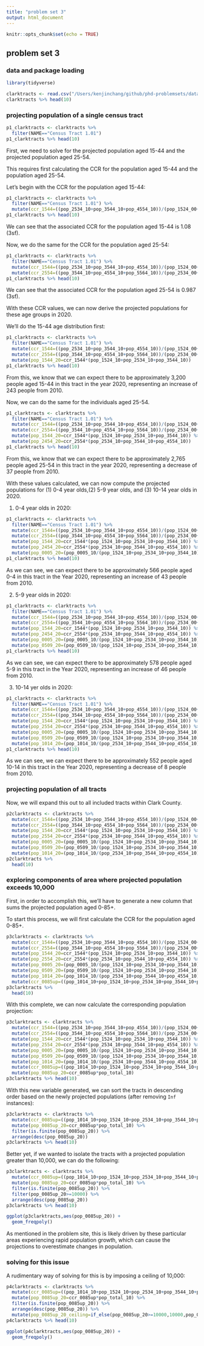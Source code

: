 ```yaml
---
title: "problem set 3"
output: html_document
---
```


```r
knitr::opts_chunk$set(echo = TRUE)
```

## problem set 3

### data and package loading

```r
library(tidyverse)
```

```r
clarktracts <- read.csv("/Users/kenjinchang/github/phd-problemsets/data/clarktracts.csv")
clarktracts %>% head(10)
```

### projecting population of a single census tract 

```r
p1_clarktracts <- clarktracts %>% 
  filter(NAME=="Census Tract 1.01")
p1_clarktracts %>% head(10)
```
First, we need to solve for the projected population aged 15-44 and the projected population aged 25-54.

This requires first calculating the CCR for the population aged 15-44 and the population aged 25-54.

Let's begin with the CCR for the population aged 15-44:

```r
p1_clarktracts <- clarktracts %>% 
  filter(NAME=="Census Tract 1.01") %>%
  mutate(ccr_1544=((pop_2534_10+pop_3544_10+pop_4554_10))/(pop_1524_00+pop_2534_00+pop_3544_00))
p1_clarktracts %>% head(10)
```
We can see that the associated CCR for the population aged 15-44 is 1.08 (3sf).

Now, we do the same for the CCR for the population aged 25-54:

```r
p1_clarktracts <- clarktracts %>% 
  filter(NAME=="Census Tract 1.01") %>%
  mutate(ccr_1544=((pop_2534_10+pop_3544_10+pop_4554_10))/(pop_1524_00+pop_2534_00+pop_3544_00)) %>%
  mutate(ccr_2554=((pop_3544_10+pop_4554_10+pop_5564_10))/(pop_2534_00+pop_3544_00+pop_4554_00))
p1_clarktracts %>% head(10)
```

We can see that the associated CCR for the population aged 25-54 is 0.987 (3sf).

With these CCR values, we can now derive the projected populations for these age groups in 2020. 

We'll do the 15-44 age distribution first: 

```r
p1_clarktracts <- clarktracts %>% 
  filter(NAME=="Census Tract 1.01") %>%
  mutate(ccr_1544=((pop_2534_10+pop_3544_10+pop_4554_10))/(pop_1524_00+pop_2534_00+pop_3544_00)) %>%
  mutate(ccr_2554=((pop_3544_10+pop_4554_10+pop_5564_10))/(pop_2534_00+pop_3544_00+pop_4554_00)) %>%
  mutate(pop_1544_20=ccr_1544*(pop_1524_10+pop_2534_10+pop_3544_10))
p1_clarktracts %>% head(10)
```

From this, we know that we can expect there to be approximately 3,200 people aged 15-44 in this tract in the year 2020, representing an increase of 243 people from 2010. 

Now, we can do the same for the individuals aged 25-54. 

```r
p1_clarktracts <- clarktracts %>% 
  filter(NAME=="Census Tract 1.01") %>%
  mutate(ccr_1544=((pop_2534_10+pop_3544_10+pop_4554_10))/(pop_1524_00+pop_2534_00+pop_3544_00)) %>%
  mutate(ccr_2554=((pop_3544_10+pop_4554_10+pop_5564_10))/(pop_2534_00+pop_3544_00+pop_4554_00)) %>%
  mutate(pop_1544_20=ccr_1544*(pop_1524_10+pop_2534_10+pop_3544_10)) %>%
  mutate(pop_2454_20=ccr_2554*(pop_2534_10+pop_3544_10+pop_4554_10))
p1_clarktracts %>% head(10)
```

From this, we know that we can expect there to be approximately 2,765 people aged 25-54 in this tract in the year 2020, representing a decrease of 37 people from 2010. 

With these values calculated, we can now compute the projected populations for (1) 0-4 year olds,(2) 5-9 year olds, and (3) 10-14 year olds in 2020.

1. 0-4 year olds in 2020:

```r
p1_clarktracts <- clarktracts %>% 
  filter(NAME=="Census Tract 1.01") %>%
  mutate(ccr_1544=((pop_2534_10+pop_3544_10+pop_4554_10))/(pop_1524_00+pop_2534_00+pop_3544_00)) %>%
  mutate(ccr_2554=((pop_3544_10+pop_4554_10+pop_5564_10))/(pop_2534_00+pop_3544_00+pop_4554_00)) %>%
  mutate(pop_1544_20=ccr_1544*(pop_1524_10+pop_2534_10+pop_3544_10)) %>%
  mutate(pop_2454_20=ccr_2554*(pop_2534_10+pop_3544_10+pop_4554_10)) %>%
  mutate(pop_0005_20=(pop_0005_10/(pop_1524_10+pop_2534_10+pop_3544_10))*pop_1544_20)
p1_clarktracts %>% head(10)
```
As we can see, we can expect there to be approximately 566 people aged 0-4 in this tract in the Year 2020, representing an increase of 43 people from 2010. 

2. 5-9 year olds in 2020:

```r
p1_clarktracts <- clarktracts %>% 
  filter(NAME=="Census Tract 1.01") %>%
  mutate(ccr_1544=((pop_2534_10+pop_3544_10+pop_4554_10))/(pop_1524_00+pop_2534_00+pop_3544_00)) %>%
  mutate(ccr_2554=((pop_3544_10+pop_4554_10+pop_5564_10))/(pop_2534_00+pop_3544_00+pop_4554_00)) %>%
  mutate(pop_1544_20=ccr_1544*(pop_1524_10+pop_2534_10+pop_3544_10)) %>%
  mutate(pop_2454_20=ccr_2554*(pop_2534_10+pop_3544_10+pop_4554_10)) %>%
  mutate(pop_0005_20=(pop_0005_10/(pop_1524_10+pop_2534_10+pop_3544_10))*pop_1544_20) %>%
  mutate(pop_0509_20=(pop_0509_10/(pop_1524_10+pop_2534_10+pop_3544_10))*pop_1544_20)
p1_clarktracts %>% head(10)
```
As we can see, we can expect there to be approximately 578 people aged 5-9 in this tract in the Year 2020, representing an increase of 46 people from 2010. 

3. 10-14 yer olds in 2020:

```r
p1_clarktracts <- clarktracts %>% 
  filter(NAME=="Census Tract 1.01") %>%
  mutate(ccr_1544=((pop_2534_10+pop_3544_10+pop_4554_10))/(pop_1524_00+pop_2534_00+pop_3544_00)) %>%
  mutate(ccr_2554=((pop_3544_10+pop_4554_10+pop_5564_10))/(pop_2534_00+pop_3544_00+pop_4554_00)) %>%
  mutate(pop_1544_20=ccr_1544*(pop_1524_10+pop_2534_10+pop_3544_10)) %>%
  mutate(pop_2554_20=ccr_2554*(pop_2534_10+pop_3544_10+pop_4554_10)) %>%
  mutate(pop_0005_20=(pop_0005_10/(pop_1524_10+pop_2534_10+pop_3544_10))*pop_1544_20) %>%
  mutate(pop_0509_20=(pop_0509_10/(pop_1524_10+pop_2534_10+pop_3544_10))*pop_1544_20) %>%
  mutate(pop_1014_20=(pop_1014_10/(pop_2534_10+pop_3544_10+pop_4554_10))*pop_2554_20)
p1_clarktracts %>% head(10)
```
As we can see, we can expect there to be approximately 552 people aged 10-14 in this tract in the Year 2020, representing a decrease of 8 people from 2010. 

### projecting population of all tracts

Now, we will expand this out to all included tracts within Clark County. 

```r
p2clarktracts <- clarktracts %>% 
  mutate(ccr_1544=((pop_2534_10+pop_3544_10+pop_4554_10))/(pop_1524_00+pop_2534_00+pop_3544_00)) %>%
  mutate(ccr_2554=((pop_3544_10+pop_4554_10+pop_5564_10))/(pop_2534_00+pop_3544_00+pop_4554_00)) %>%
  mutate(pop_1544_20=ccr_1544*(pop_1524_10+pop_2534_10+pop_3544_10)) %>%
  mutate(pop_2554_20=ccr_2554*(pop_2534_10+pop_3544_10+pop_4554_10)) %>%
  mutate(pop_0005_20=(pop_0005_10/(pop_1524_10+pop_2534_10+pop_3544_10))*pop_1544_20) %>%
  mutate(pop_0509_20=(pop_0509_10/(pop_1524_10+pop_2534_10+pop_3544_10))*pop_1544_20) %>%
  mutate(pop_1014_20=(pop_1014_10/(pop_2534_10+pop_3544_10+pop_4554_10))*pop_2554_20)
p2clarktracts %>% 
  head(10)
```


### exploring components of area where projected population exceeds 10,000 

First, in order to accomplish this, we'll have to generate a new column that sums the projected population aged 0-85+.

To start this process, we will first calculate the CCR for the population aged 0-85+.

```r
p3clarktracts <- clarktracts %>% 
  mutate(ccr_1544=((pop_2534_10+pop_3544_10+pop_4554_10))/(pop_1524_00+pop_2534_00+pop_3544_00)) %>%
  mutate(ccr_2554=((pop_3544_10+pop_4554_10+pop_5564_10))/(pop_2534_00+pop_3544_00+pop_4554_00)) %>%
  mutate(pop_1544_20=ccr_1544*(pop_1524_10+pop_2534_10+pop_3544_10)) %>%
  mutate(pop_2554_20=ccr_2554*(pop_2534_10+pop_3544_10+pop_4554_10)) %>%
  mutate(pop_0005_20=(pop_0005_10/(pop_1524_10+pop_2534_10+pop_3544_10))*pop_1544_20) %>%
  mutate(pop_0509_20=(pop_0509_10/(pop_1524_10+pop_2534_10+pop_3544_10))*pop_1544_20) %>%
  mutate(pop_1014_20=(pop_1014_10/(pop_2534_10+pop_3544_10+pop_4554_10))*pop_2554_20) %>%
  mutate(ccr_0085up=((pop_1014_10+pop_1524_10+pop_2534_10+pop_3544_10+pop_4554_10+pop_5564_10+pop_6574_10+pop_7584_10+pop_85up_10))/(pop_total_00))
p3clarktracts %>% 
  head(10)
```
With this complete, we can now calculate the corresponding population projection: 

```r
p3clarktracts <- clarktracts %>% 
  mutate(ccr_1544=((pop_2534_10+pop_3544_10+pop_4554_10))/(pop_1524_00+pop_2534_00+pop_3544_00)) %>%
  mutate(ccr_2554=((pop_3544_10+pop_4554_10+pop_5564_10))/(pop_2534_00+pop_3544_00+pop_4554_00)) %>%
  mutate(pop_1544_20=ccr_1544*(pop_1524_10+pop_2534_10+pop_3544_10)) %>%
  mutate(pop_2554_20=ccr_2554*(pop_2534_10+pop_3544_10+pop_4554_10)) %>%
  mutate(pop_0005_20=(pop_0005_10/(pop_1524_10+pop_2534_10+pop_3544_10))*pop_1544_20) %>%
  mutate(pop_0509_20=(pop_0509_10/(pop_1524_10+pop_2534_10+pop_3544_10))*pop_1544_20) %>%
  mutate(pop_1014_20=(pop_1014_10/(pop_2534_10+pop_3544_10+pop_4554_10))*pop_2554_20) %>%
  mutate(ccr_0085up=((pop_1014_10+pop_1524_10+pop_2534_10+pop_3544_10+pop_4554_10+pop_5564_10+pop_6574_10+pop_7584_10+pop_85up_10))/(pop_total_00)) %>%
  mutate(pop_0085up_20=ccr_0085up*pop_total_10)
p3clarktracts %>% head(10)
```

With this new variable generated, we can sort the tracts in descending order based on the newly projected populations (after removing `Inf` instances):

```r
p3clarktracts <- clarktracts %>% 
  mutate(ccr_0085up=((pop_1014_10+pop_1524_10+pop_2534_10+pop_3544_10+pop_4554_10+pop_5564_10+pop_6574_10+pop_7584_10+pop_85up_10))/(pop_total_00)) %>%
  mutate(pop_0085up_20=ccr_0085up*pop_total_10) %>% 
  filter(is.finite(pop_0085up_20)) %>%
  arrange(desc(pop_0085up_20)) 
p3clarktracts %>% head(10)
```


Better yet, if we wanted to isolate the tracts with a projected population greater than 10,000, we can do the following: 

```r
p3clarktracts <- clarktracts %>% 
  mutate(ccr_0085up=((pop_1014_10+pop_1524_10+pop_2534_10+pop_3544_10+pop_4554_10+pop_5564_10+pop_6574_10+pop_7584_10+pop_85up_10))/(pop_total_00)) %>%
  mutate(pop_0085up_20=ccr_0085up*pop_total_10) %>% 
  filter(is.finite(pop_0085up_20)) %>%
  filter(pop_0085up_20>=10000) %>%
  arrange(desc(pop_0085up_20))
p3clarktracts %>% head(10)
```
```r
ggplot(p3clarktracts,aes(pop_0085up_20)) + 
  geom_freqpoly()
```


As mentioned in the problem site, this is likely driven by these particular areas experiencing rapid population growth, which can cause the projections to overestimate changes in population. 


### solving for this issue

A rudimentary way of solving for this is by imposing a ceiling of 10,000:

```r
p4clarktracts <- clarktracts %>% 
  mutate(ccr_0085up=((pop_1014_10+pop_1524_10+pop_2534_10+pop_3544_10+pop_4554_10+pop_5564_10+pop_6574_10+pop_7584_10+pop_85up_10))/(pop_total_00)) %>%
  mutate(pop_0085up_20=ccr_0085up*pop_total_10) %>% 
  filter(is.finite(pop_0085up_20)) %>%
  arrange(desc(pop_0085up_20)) %>%
  mutate(pop_0085up_20_ceiling=if_else(pop_0085up_20>=10000,10000,pop_0085up_20)) 
p4clarktracts %>% head(10)
```
```r
ggplot(p4clarktracts,aes(pop_0085up_20)) + 
  geom_freqpoly()
```


